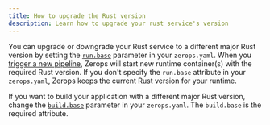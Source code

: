 ```yaml
---
title: How to upgrade the Rust version
description: Learn how to upgrade your rust service's version
---
```


You can upgrade or downgrade your Rust service to a different major Rust version by setting the <a href="/rust/how-to/build-pipeline#base-1">`run.base`</a> parameter in your `zerops.yaml`. When you [trigger a new pipeline](/rust/how-to/trigger-pipeline), Zerops will start new runtime container(s) with the required Rust version. If you don't specify the `run.base` attribute in your `zerops.yaml`, Zerops keeps the current Rust version for your runtime.

If you want to build your application with a different major Rust version, change the <a href="/rust/how-to/build-pipeline#base">`build.base`</a> parameter in your `zerops.yaml`. The `build.base` is the required attribute.
